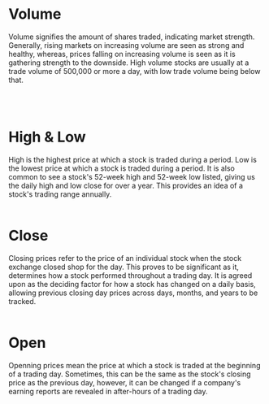 # Volume
<p className="3xl">Volume signifies the amount of shares traded, indicating market strength. Generally, rising markets on increasing volume are 
seen as strong and healthy, whereas, prices falling on increasing volume is seen as it is gathering strength to the downside. High volume stocks
are usually at a trade volume of 500,000 or more a day, with low trade volume being below that.</p>
<br></br>



# High & Low
High is the highest price at which a stock is traded during a period. Low is the lowest price at which a stock is traded during a period.
It is also common to see a stock's 52-week high and 52-week low listed, giving us the daily high and low close for over a year. This
provides an idea of a stock's trading range annually.
<br></br>

# Close 
Closing prices refer to the price of an individual stock when the stock exchange closed shop for the day. This proves to be significant as it,
determines how a stock performed throughout a trading day. It is agreed upon as the deciding factor for how a stock has changed on a daily basis,
allowing previous closing day prices across days, months, and years to be tracked.
<br></br>

# Open 
Openning prices mean the price at which a stock is traded at the beginning of a trading day. Sometimes, this can be the same as the stock's
closing price as the previous day, however, it can be changed if a company's earning reports are revealed in after-hours of a trading day.

<br></br>

[comment]: <> (/glossary#my-Section)